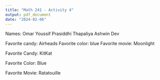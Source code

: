 ```yaml
---
title: "Math 241 - Activity 4"
output: pdf_document
date: "2024-02-06"
---
```


Names: Omar Youssif
Prasiddhi Thapaliya
Ashwin Dev


Favorite candy: Airheads
Favorite color: blue
Favorite movie: Moonlight


Favorite Candy: KitKat

Favorite Color: Blue

Favorite Movie: Ratatouille
